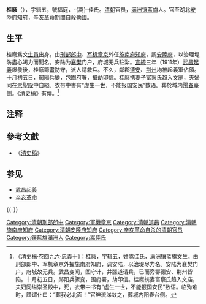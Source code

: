 {{明清人物信息框
| 姓名 = -{嵩}-佳·桂廕
| 原名 = 
| 圖片名稱= 桂廕.jpg
| 圖片大小 = 200px
| 圖片說明 = 1934年《[[庚子辛亥忠烈像赞|庚子辛亥忠烈像赞]]》之《桂廕像》
| 最高職務 = 湖北安陸府知府
| 國家 = 大清
| 籍貫 = 
| 族裔 = 
| 旗籍 = 滿洲鑲藍旗
| 字號 = 字輯五，號福庭
| 諡號 = 
| 出生日期 = 生年不詳
| 出生地點 = 地點不詳
| 逝世日期 = [[宣統|宣統]]三年（1911年）
| 逝世地點 = [[湖北|湖北]][[安陸府|安陸府]]
| 墓葬 =
| 配偶 =
| 親屬 = 
| 出身 = 
*生員
| 經歷 = 
| 著作 =
}}

'''桂廕'''（{{bd|？||1911年|catIdx=Gui桂}}），字辑五，號福庭，-{嵩}-佳氏。[[清朝|清朝]]官员，[[满洲|满洲]][[镶蓝旗|镶蓝旗]]人。官至湖北[[安陸府|安陸府]][[知府|知府]]，[[辛亥革命|辛亥革命]]期間自殺殉國。

==生平==
桂廕爲文[[生員|生員]]出身。由[[刑部|刑部]][[郎中|郎中]]、[[军机章京|军机章京]]外任[[施南府|施南府]][[知府|知府]]，調[[安陸府|安陸府]]，以治理堤防盡心竭力而聞名。安陆为[[襄樊|襄樊]]门户，府城无兵駐紮。[[宣統|宣統]]三年（1911年）[[武昌起義|武昌起義]]爆發後，桂廕籌畫防守，派人請救兵。不久，鄰郡[[德安|德安]]、[[荆州|荆州]]均被起義軍佔領。十月初五日，[[鄖陽|鄖陽]]兵變，包圍府署，搶劫印信。桂廕携妻子富察氏趋入[[鄖陽文廟|文廟]]，夫婦同在[[崇聖殿|崇聖殿]]中自縊。衣带中書有“虚生一世，不能报国安民”数语。葬於城内[[陽春臺|陽春臺]]側。《清史稿》有傳。<ref>《清史稿·卷四九六·忠義十》：桂廕，字辑五，姓嵩佳氏，满洲镶蓝旗文生。由刑部郎中、军机章京外擢施南府知府，调安陆，以治堤尽力名。安陆为襄樊门户，府城故无兵。武昌变闻，图守计，并牒道请兵，已而旁郡德安、荆州皆陷。十月初五日，郧阳兵骤变，围府署，劫印信。桂廕携妻富察氏趋入文庙，夫妇同缢崇圣殿中，死，衣带中书有“虚生一世，不能报国安民”数语。临殉难时，顾谓仆曰：“葬我必北面！”官绅流涕敛之，葬城内阳春台侧。</ref>

==注释==
{{reflist}}

==參考文獻==
* 《[[清史稿|清史稿]]》

==参见==
*[[武昌起義|武昌起義]]
*[[辛亥革命|辛亥革命]]

{{-}}
{{DEFAULTSORT:Gui桂}}
[[Category:清朝刑部郎中|Category:清朝刑部郎中]]
[[Category:軍機章京|Category:軍機章京]]
[[Category:清朝道員|Category:清朝道員]]
[[Category:清朝施南府知府|Category:清朝施南府知府]]
[[Category:清朝安陸府知府|Category:清朝安陸府知府]]
[[Category:辛亥革命自杀的清朝官员|Category:辛亥革命自杀的清朝官员]]
[[Category:鑲藍旗滿洲人|Category:鑲藍旗滿洲人]]
[[Category:嵩佳氏|Category:嵩佳氏]]